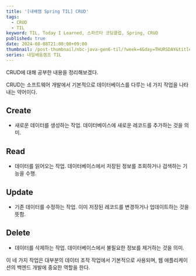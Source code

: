 ```yaml
---
title: '[내배캠 Spring TIL] CRUD'
tags:
  - CRUD
  - TIL
keyword: TIL, Today I Learned, 스파르타 코딩클럽, Spring, CRUD
published: true
date: 2024-08-08T21:00:00+09:00
thumbnail: /post-thumbnail/nbc-java-gen6-til/?week=4&day=THURSDAY&title=CRUD
series: 내일배움캠프 TIL
---
```


CRUD에 대해 공부한 내용을 정리해보겠다.

CRUD는 소프트웨어 개발에서 기본적으로 데이터베이스를 다루는 네 가지 작업을 나타내는 약어이다.

## Create

- 새로운 데이터를 생성하는 작업. 데이터베이스에 새로운 레코드를 추가하는 것을 의미.

## Read

- 데이터를 읽어오는 작업. 데이터베이스에서 저장된 정보를 조회하거나 검색하는 기능을 수행.

## Update

- 기존 데이터를 수정하는 작업. 이미 저장된 레코드를 변경하거나 업데이트하는 것을 뜻함.

## Delete

- 데이터를 삭제하는 작업. 데이터베이스에서 불필요한 정보를 제거하는 것을 의미.

이 네 가지 작업은 대부분의 데이터 조작 작업에서 기본적으로 사용되며, 웹 애플리케이션의 백엔드 개발에 중요한 역할을 한다.
